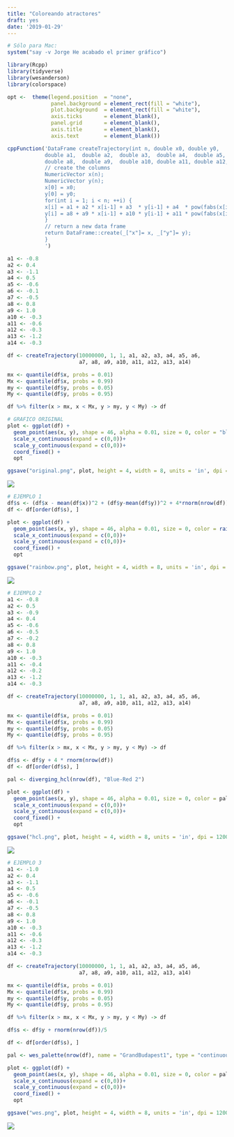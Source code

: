 ```yaml
---
title: "Coloreando atractores"
draft: yes
date: '2019-01-29'
---
```


```r
# Sólo para Mac:
system("say -v Jorge He acabado el primer gráfico")

library(Rcpp)
library(tidyverse)
library(wesanderson)
library(colorspace)

opt <-  theme(legend.position  = "none",
              panel.background = element_rect(fill = "white"),
              plot.background  = element_rect(fill = "white"),
              axis.ticks       = element_blank(),
              panel.grid       = element_blank(),
              axis.title       = element_blank(),
              axis.text        = element_blank())

cppFunction('DataFrame createTrajectory(int n, double x0, double y0, 
            double a1,  double a2,  double a3,  double a4,  double a5,  double a6,  double a7,
            double a8,  double a9,  double a10, double a11, double a12, double a13, double a14) {
            // create the columns
            NumericVector x(n);
            NumericVector y(n);
            x[0] = x0;
            y[0] = y0;
            for(int i = 1; i < n; ++i) {
            x[i] = a1 + a2 * x[i-1] + a3  * y[i-1] + a4  * pow(fabs(x[i-1]), a5)  + a6  * pow(fabs(y[i-1]), a7 );
            y[i] = a8 + a9 * x[i-1] + a10 * y[i-1] + a11 * pow(fabs(x[i-1]), a12) + a13 * pow(fabs(y[i-1]), a14);
            }
            // return a new data frame
            return DataFrame::create(_["x"]= x, _["y"]= y);
            }
            ')

a1 <- -0.8
a2 <- 0.4
a3 <- -1.1
a4 <- 0.5
a5 <- -0.6
a6 <- -0.1
a7 <- -0.5
a8 <- 0.8
a9 <- 1.0
a10 <- -0.3
a11 <- -0.6
a12 <- -0.3
a13 <- -1.2
a14 <- -0.3

df <- createTrajectory(10000000, 1, 1, a1, a2, a3, a4, a5, a6, 
                       a7, a8, a9, a10, a11, a12, a13, a14)

mx <- quantile(df$x, probs = 0.01)
Mx <- quantile(df$x, probs = 0.99)
my <- quantile(df$y, probs = 0.05)
My <- quantile(df$y, probs = 0.95)

df %>% filter(x > mx, x < Mx, y > my, y < My) -> df

# GRAFICO ORIGINAL
plot <- ggplot(df) +
  geom_point(aes(x, y), shape = 46, alpha = 0.01, size = 0, color = "black") +
  scale_x_continuous(expand = c(0,0))+
  scale_y_continuous(expand = c(0,0))+
  coord_fixed() + 
  opt

ggsave("original.png", plot, height = 4, width = 8, units = 'in', dpi = 1200)

```

![](https://i.imgur.com/kDhBiiU.jpg)

```r

# EJEMPLO 1
df$s <- (df$x - mean(df$x))^2 + (df$y-mean(df$y))^2 + 4*rnorm(nrow(df))
df <- df[order(df$s), ]

plot <- ggplot(df) +
  geom_point(aes(x, y), shape = 46, alpha = 0.01, size = 0, color = rainbow(nrow(df))) +
  scale_x_continuous(expand = c(0,0))+
  scale_y_continuous(expand = c(0,0))+
  coord_fixed() + 
  opt

ggsave("rainbow.png", plot, height = 4, width = 8, units = 'in', dpi = 1200)
```

![](https://i.imgur.com/tmLflBp.jpg)

```r
# EJEMPLO 2
a1 <- -0.8
a2 <- 0.5
a3 <- -0.9
a4 <- 0.4
a5 <- -0.6
a6 <- -0.5
a7 <- -0.2
a8 <- 0.8
a9 <- 1.0
a10 <- -0.3
a11 <- -0.4
a12 <- -0.2
a13 <- -1.2
a14 <- -0.3

df <- createTrajectory(10000000, 1, 1, a1, a2, a3, a4, a5, a6, 
                       a7, a8, a9, a10, a11, a12, a13, a14)

mx <- quantile(df$x, probs = 0.01)
Mx <- quantile(df$x, probs = 0.99)
my <- quantile(df$y, probs = 0.05)
My <- quantile(df$y, probs = 0.95)

df %>% filter(x > mx, x < Mx, y > my, y < My) -> df

df$s <- df$y + 4 * rnorm(nrow(df))
df <- df[order(df$s), ]

pal <- diverging_hcl(nrow(df), "Blue-Red 2")

plot <- ggplot(df) +
  geom_point(aes(x, y), shape = 46, alpha = 0.01, size = 0, color = pal) +
  scale_x_continuous(expand = c(0,0))+
  scale_y_continuous(expand = c(0,0))+
  coord_fixed() + 
  opt

ggsave("hcl.png", plot, height = 4, width = 8, units = 'in', dpi = 1200)
```

![](https://i.imgur.com/QmeLheS.jpg)

```r
# EJEMPLO 3
a1 <- -1.0
a2 <- 0.4
a3 <- -1.1
a4 <- 0.5
a5 <- -0.6
a6 <- -0.1
a7 <- -0.5
a8 <- 0.8
a9 <- 1.0
a10 <- -0.3
a11 <- -0.6
a12 <- -0.3
a13 <- -1.2
a14 <- -0.3

df <- createTrajectory(10000000, 1, 1, a1, a2, a3, a4, a5, a6, 
                       a7, a8, a9, a10, a11, a12, a13, a14)

mx <- quantile(df$x, probs = 0.01)
Mx <- quantile(df$x, probs = 0.99)
my <- quantile(df$y, probs = 0.05)
My <- quantile(df$y, probs = 0.95)

df %>% filter(x > mx, x < Mx, y > my, y < My) -> df

df$s <- df$y + rnorm(nrow(df))/5

df <- df[order(df$s), ]

pal <- wes_palette(nrow(df), name = "GrandBudapest1", type = "continuous")

plot <- ggplot(df) +
  geom_point(aes(x, y), shape = 46, alpha = 0.01, size = 0, color = pal) +
  scale_x_continuous(expand = c(0,0))+
  scale_y_continuous(expand = c(0,0))+
  coord_fixed() + 
  opt

ggsave("wes.png", plot, height = 4, width = 8, units = 'in', dpi = 1200)
```

![](https://i.imgur.com/bZVbB3s.jpg)